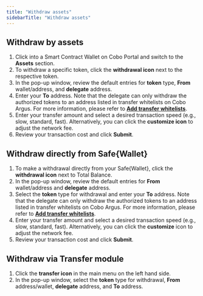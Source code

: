 ```yaml
---
title: "Withdraw assets"
sidebarTitle: "Withdraw assets"
---
```


## Withdraw by assets

1. Click into a Smart Contract Wallet on Cobo Portal and switch to the **Assets** section.
2. To withdraw a specific token, click the **withdrawal icon** next to the respective token.
3. In the pop-up window, review the default entries for **token** type, **From** wallet/address, and **delegate** address.
4. Enter your **To** address. Note that the delegate can only withdraw the authorized tokens to an address listed in transfer whitelists on Cobo Argus. For more information, please refer to [**Add transfer whitelists**](/en/portal/smart-contract-wallets/transfer-whitelists).
5. Enter your transfer amount and select a desired transaction speed (e.g., slow, standard, fast). Alternatively, you can click the **customize icon** to adjust the network fee.
6. Review your transaction cost and click **Submit**.

## Withdraw directly from Safe&#123;Wallet&#125;
1. To make a withdrawal directly from your Safe&#123;Wallet&#125;, click the **withdrawal icon** next to Total Balance.
2. In the pop-up window, review the default entries for **From** wallet/address and **delegate** address.
3. Select the **token** type for withdrawal and enter your **To** address. Note that the delegate can only withdraw the authorized tokens to an address listed in transfer whitelists on Cobo Argus. For more information, please refer to [**Add transfer whitelists**](/en/portal/smart-contract-wallets/transfer-whitelists).
4. Enter your transfer amount and select a desired transaction speed (e.g., slow, standard, fast). Alternatively, you can click the **customize** icon to adjust the network fee.
5. Review your transaction cost and click **Submit**.

## Withdraw via Transfer module
1. Click the **transfer icon** in the main menu on the left hand side.
2. In the pop-up window, select the **token** type for withdrawal, **From** address/wallet, **delegate** address, and **To** address.
